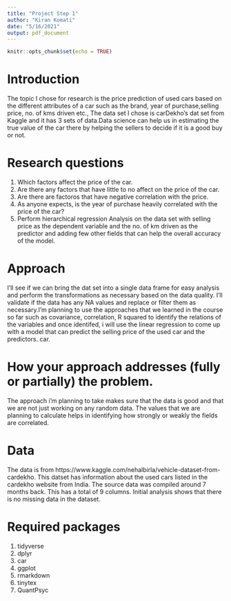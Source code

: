 ```yaml
---
title: "Project Step 1"
author: "Kiran Komati"
date: "5/16/2021"
output: pdf_document
---
```


```r
knitr::opts_chunk$set(echo = TRUE)
```

# Introduction

The topic I chose for research is the price prediction of used cars based on the different attributes of a car such as the brand, year of purchase,selling price, no. of kms driven etc., The data set I chose is carDekho's dat set from Kaggle and it has 3 sets of data.Data science can help us in estimating the true value of the car there by helping the sellers to decide if it is a good buy or not.

# Research questions

1. Which factors affect the price of the car.
2. Are there any factors that have little to no affect on the price of the car.
3. Are there are factoros that have negative correlation with the price.
4. As anyone expects, is the year of purchase heavily correlated with the price of the car?
5. Perform hierarchical regression Analysis on the data set with selling price as the dependent variable and the no. of km driven as the predictor and adding few other fields that can help the overall accuracy of the model.

# Approach

I'll see if we can bring the dat set into a single data frame for easy analysis and perform the transformations as necessary based on the data quality. I'll validate if the data has any NA values and replace or filter them as necessary.I'm planning to use the approaches that we learned in the course so far such as covariance, correlation, R squared to identify the relations of the variables and once identifed, i will use the linear regression to come up with a model that can predict the selling price of the used car and the predictors.
car. 

# How your approach addresses (fully or partially) the problem.

The approach i'm planning to take makes sure that the data is good and that we are not just working on any random data. The values that we are planning to calculate helps in identifying how strongly or weakly the fields are correlated.

# Data
The data is from https://www.kaggle.com/nehalbirla/vehicle-dataset-from-cardekho. This datset has information about the used cars listed in the cardekho website from India. The source data was compiled around 7 months back. This has a total of 9 columns. Initial analysis shows that there is no missing data in the dataset.

# Required packages

1. tidyverse
2. dplyr
3. car
4. ggplot
5. rmarkdown
6. tinytex
7. QuantPsyc

